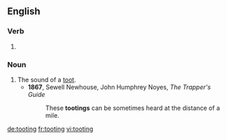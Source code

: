 ==English==

===Verb===
{{head|en|present participle}}

# {{present participle of|toot|lang=en|nocat=1}}

===Noun===
{{en-noun}}

# The sound of a [[toot]].
#* '''1867''', Sewell Newhouse, ‎John Humphrey Noyes, ''The Trapper's Guide''
#*: These '''tootings''' can be sometimes heard at the distance of a mile.

[[de:tooting]]
[[fr:tooting]]
[[vi:tooting]]